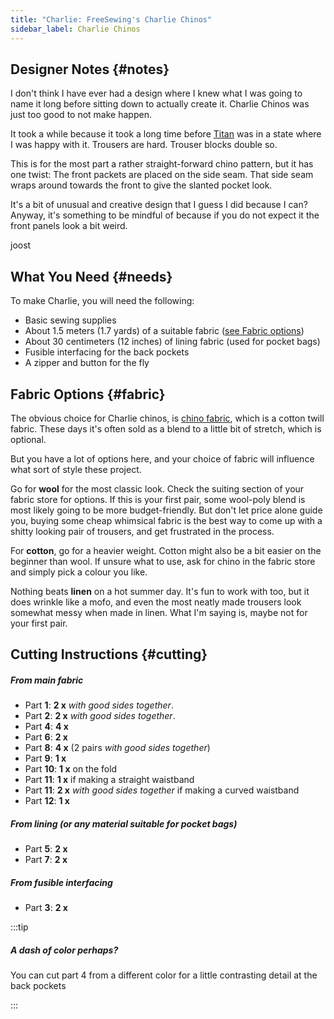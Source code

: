 ```yaml
---
title: "Charlie: FreeSewing's Charlie Chinos"
sidebar_label: Charlie Chinos
---
```


<DesignInfo design="charlie" />

## Designer Notes {#notes}

I don't think I have ever had a design where I knew what I was going to name
it long before sitting down to actually create it.
Charlie Chinos was just too good to not make happen.

It took a while because it took a long time before [Titan](https://freesewing.org//designs/titan) was in a state where I was happy with it.
Trousers are hard. Trouser blocks double so.

This is for the most part a rather straight-forward chino pattern, but it has
one twist: The front packets are placed on the side seam. That side seam wraps
around towards the front to give the slanted pocket look.

It's a bit of unusual and creative design that I guess I did because I can?
Anyway, it's something to be mindful of because if you do not expect it the
front panels look a bit weird.

joost

## What You Need {#needs}

To make Charlie, you will need the following:

- Basic sewing supplies
- About 1.5 meters (1.7 yards) of a suitable fabric ([see Fabric options](#fabric))
- About 30 centimeters (12 inches) of lining fabric (used for pocket bags)
- Fusible interfacing for the back pockets
- A zipper and button for the fly

## Fabric Options {#fabric}

The obvious choice for Charlie chinos, is [chino fabric](https://en.wikipedia.org/wiki/Chino_cloth), which is a cotton twill fabric.
These days it's often sold as a blend to a little bit of stretch, which is optional.

But you have a lot of options here, and your choice of fabric will influence what sort of style these project.

Go for **wool** for the most classic look. Check the suiting section of your fabric store for options.
If this is your first pair, some wool-poly blend is most likely going to be more budget-friendly.
But don't let price alone guide you, buying some cheap whimsical fabric is the best way to come up with a shitty looking pair of trousers, and get frustrated in the process.

For **cotton**, go for a heavier weight. Cotton might also be a bit easier on the beginner than wool.
If unsure what to use, ask for chino in the fabric store and simply pick a colour you like.

Nothing beats **linen** on a hot summer day.
It's fun to work with too, but it does wrinkle like a mofo, and even the most neatly made trousers look somewhat messy when made in linen.
What I'm saying is, maybe not for your first pair.

## Cutting Instructions {#cutting}

##### From main fabric

- Part **1**: **2 x** _with good sides together_.
- Part **2**: **2 x** _with good sides together_.
- Part **4**: **4 x**
- Part **6**: **2 x**
- Part **8**: **4 x** (2 pairs _with good sides together_)
- Part **9**: **1 x**
- Part **10**: **1 x** on the fold
- Part **11**: **1 x** if making a straight waistband
- Part **11**: **2 x** _with good sides together_ if making a curved waistband
- Part **12**: **1 x**

##### From lining (or any material suitable for pocket bags)

- Part **5**: **2 x**
- Part **7**: **2 x**

##### From fusible interfacing

- Part **3**: **2 x**

:::tip

##### A dash of color perhaps?

You can cut part 4 from a different color for a little contrasting detail at the back pockets

:::

